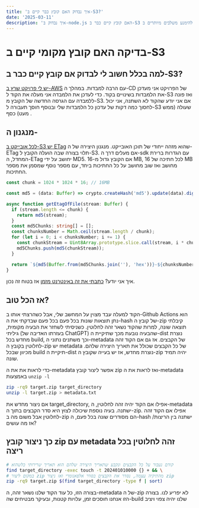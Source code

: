 ```yaml
---
title: 'איך נבדוק האם קובץ כבר קיים ב-S3?'
date: '2025-03-11'
description: 'איך נבדוק ב-node.js האם קובץ קיים כבר ב-S3 כדי להימנע משלבים מיותרים ב-build שלנו'
---
```


# בדיקה האם קובץ מקומי קיים ב-S3
## למה בכלל חשוב לי לבדוק אם קובץ קיים כבר ב-S3?
[יש לי פרויקט שרץ ב-AWS](https://github.com/EladHeller/wiki-bot/blob/master/build/t01.cf.yaml) עם הרבה למבדות.
במהלך ה-CD של הפרויקט אני מעדכן את הלמבדות בשינויים בקוד.
כדי לעדכן את הלמבדה אני מעלה את הקוד ל-S3 ואז פונה ללמבדה עם הגרסה החדשה של הקובץ מ-S3.
אם אני יודע שהקוד לא השתנה, אני יכול לחסוך כמה דקות של עדכון כל הלמבדות שלי ובנוסף חוסך תעבורה ל-S3 שעולה (ממש מעט) כסף .
## מנגנון ה-
[לכל אובייקט ב-S3 יש ETag](https://docs.aws.amazon.com/AmazonS3/latest/API/API_Object.html) שהוא מזהה ייחודי של תוכן האובייקט.
מנגנון היצירה של ה-ETag תלוי בצורה שבה הועלה הקובץ ל-S3.
אם מעלים דרך ה-sdk עם הגדרות ברירת המחדל, ה-ETag יחושב על ידי MD5.
אם הקובץ גדול מ-16 MB, לכל חתיכה של 16 MB מחושב ואז שוב מחושב על כל החתיכות ביחד, עם מספר נוסף שמסמן את מספר החתיכות.
``` ts
const chunk = 1024 * 1024 * 16; // 16MB

const md5 = (data: Buffer) => crypto.createHash('md5').update(data).digest('hex');

async function getEtagOfFile(stream: Buffer) {
  if (stream.length <= chunk) {
    return md5(stream);
  }
  const md5Chunks: string[] = [];
  const chunksNumber = Math.ceil(stream.length / chunk);
  for (let i = 0; i < chunksNumber; i += 1) {
    const chunkStream = Uint8Array.prototype.slice.call(stream, i * chunk, (i + 1) * chunk);
    md5Chunks.push(md5(chunkStream));
  }

  return `${md5(Buffer.from(md5Chunks.join(''), 'hex'))}-${chunksNumber}`;
}
```
איך אני יודע? [כתבתי את זה באינטרנט מזמן](https://stackoverflow.com/a/56382237/4517775) אז בטוח זה נכון.
## אז הכל טוב?
הקוד למעלה עבד מצוין על המחשב שלי, אבל כשהרצתי אותו ב-Github Actions הוא נתן תוצאות שונות בכל פעם
בכל פעם שבדקתי את ה-hash של קובץ ה-zip קיבלתי תוצאה שונה, למרות שהקוד נשאר זהה לחלוטין.
כשניסיתי לשחזר את הבעיה מקומית, גיליתי (בעזרתו האדיבה של ChatGPT) שהבעיה נובעת מכך שתיקיית ה-dist נוצרת מחדש בכל build, וכך משתנים נתוני ה-metadata של הקבצים.
אז גם אם הקוד זהה לחלוטין בקובץ ה-zip יש metadata של כל הקבצים שכולל את תאריך היצירה שלהם.
מכיוון שבכל build תיקיית ה-dist נוצרת מחדש, אז יש בעייה שקובץ ה-zip יהיה תמיד שונה.

כדי לראות את את ה-metadata אפשר ליצור קובץ zip ואז לראות את ה-metadata באמצעות `unzip -l`
```bash
zip -rq9 target.zip target_directory
unzip -l target.zip > metadata.txt
```
אם ניצור מחדש את target_directory, אפילו אם הקוד יהיה זהה לחלוטין, ה-metadata ישתנה.
בעיה נוספת שיכולה לצוץ היא סדר הקבצים בתוך ה-zip.
אפילו אם הקוד זהה לחלוטין אבל משום מה ב-zip הם מסודרים שונה בכל פעם, ה-hash ישתנה בין הריצות/
אז מה עושים?
## כך ניצור קובץ zip עם metadata זהה לחלוטין בכל ריצה
```bash
# קודם נעבור על כל הקבצים ונקבע שתאריך היצירה שלהם הוא תאריך שרירותי כלשהוא
find target_directory -exec touch -t 202401010000 {} + && \
# במקום ליצור zip מהתיקיה עצמה, נסדר את הקבצים בסדר אלפאנומרי ואז ניצור zip
zip -rq9 target.zip $(find target_directory -type f | sort)
```
בצורה הזו, כל עוד הקוד שלנו נשאר זהה, ה-metadata של ה-zip לא יפריע לנו.
בצורה הזו אנחנו חוסכים זמן, עלויות קטנות, ובעיקר מבטיחים שה-build שלנו יהיה צפוי ויציב